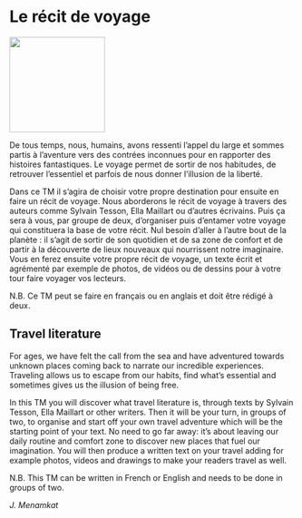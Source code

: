 # Le récit de voyage

::: {.center data-latex=""}
![](images/le-recit-de-voyage.jpg){height=12em}
:::

De tous temps, nous, humains, avons ressenti l'appel du large et sommes partis à l'aventure vers des contrées inconnues pour en rapporter des histoires fantastiques. Le voyage permet de sortir de nos habitudes, de retrouver l'essentiel et parfois de nous donner l'illusion de la liberté.

Dans ce TM il s'agira de choisir votre propre destination pour ensuite en faire un récit de voyage. Nous aborderons le récit de voyage à travers des auteurs comme Sylvain Tesson, Ella Maillart ou d'autres écrivains. Puis ça sera à vous, par groupe de deux, d'organiser puis d'entamer votre voyage qui constituera la base de votre récit. Nul besoin d'aller à l'autre bout de la planète : il s'agit de sortir de son quotidien et de sa zone de confort et de partir à la découverte de lieux nouveaux qui nourrissent notre imaginaire. Vous en ferez ensuite votre propre récit de voyage, un texte écrit et agrémenté par exemple de photos, de vidéos ou de dessins pour à votre tour faire voyager vos lecteurs.

N.B. Ce TM peut se faire en français ou en anglais et doit être rédigé à deux.

## Travel literature  {-}

For ages, we have felt the call from the sea and have adventured towards unknown places coming back to narrate our incredible experiences. Traveling allows us to escape from our habits, find what's essential and sometimes gives us the illusion of being free.

In this TM you will discover what travel literature is, through texts by Sylvain Tesson, Ella Maillart or other writers. Then it will be your turn, in groups of two, to organise and start off your own travel adventure which will be the starting point of your text. No need to go far away: it's about leaving our daily routine and comfort zone to discover new places that fuel our imagination. You will then produce a written text on your travel adding for example photos, videos and drawings to make your readers travel as well.

N.B. This TM can be written in French or English and needs to be done in groups of two.

::: {.signature data-latex=""}
_J. Menamkat_
:::
